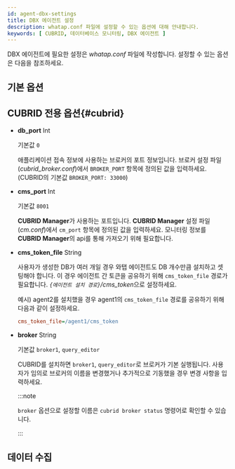 ```yaml
---
id: agent-dbx-settings
title: DBX 에이전트 설정
description: whatap.conf 파일에 설정할 수 있는 옵션에 대해 안내합니다.
keywords: [ CUBRID, 데이터베이스 모니터링, DBX 에이전트 ]
---
```



DBX 에이전트에 필요한 설정은 *whatap.conf* 파일에 작성합니다. 설정할 수 있는 옵션은 다음을 참조하세요.

## 기본 옵션

<Dbagentdbxbasicoption />

## CUBRID 전용 옵션{#cubrid}

* **db_port** <span class='type'>Int</span>

  기본값 `0`

  애플리케이션 접속 정보에 사용하는 브로커의 포트 정보입니다. 브로커 설정 파일(*cubrid_broker.conf*)에서 `BROKER_PORT` 항목에 정의된 값을 입력하세요. (CUBRID의 기본값 `BROKER_PORT: 33000`)

* **cms_port** <span class='type'>Int</span>

  기본값 `8001`

  **CUBRID Manager**가 사용하는 포트입니다. **CUBRID Manager** 설정 파일(*cm.conf*)에서 `cm_port` 항목에 정의된 값을 입력하세요. 모니터링 정보를 **CUBRID Manager**의 api를 통해 가져오기 위해 필요합니다.

* **cms_token_file** <span class='type'>String</span>

  사용자가 생성한 DB가 여러 개일 경우 와탭 에이전트도 DB 개수만큼 설치하고 셋팅해야 합니다. 이 경우 에이전트 간 토큰을 공유하기 위해 `cms_token_file` 경로가 필요합니다. *`{에이전트 설치 경로}`/cms_token*으로 설정하세요. 
  
  예시) agent2를 설치했을 경우 agent1의 `cms_token_file` 경로를 공유하기 위해 다음과 같이 설정하세요.
  
  ```ini title='whtap.conf'
  cms_token_file=/agent1/cms_token
  ```
    
* **broker** <span class='type'>String</span>
    
  기본값 `broker1`, `query_editor`
  
  CUBRID를 설치하면 `broker1`, `query_editor`로 브로커가 기본 실행됩니다. 사용자가 임의로 브로커의 이름을 변경했거나 추가적으로 기동했을 경우 변경 사항을 입력하세요.

  :::note

  `broker` 옵션으로 설정할 이름은 `cubrid broker status` 명령어로 확인할 수 있습니다.

  :::

## 데이터 수집

<Dbagentsettingdatacollection /> 

<SQLMON />  

<Dbaes256encrypt />  

<Dbsettingagentnamedetails level={2} agentType="DBX" />